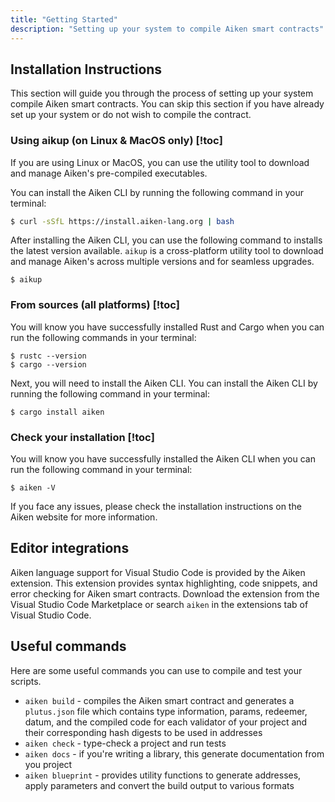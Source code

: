 ```yaml
---
title: "Getting Started"
description: "Setting up your system to compile Aiken smart contracts"
---
```


## Installation Instructions

This section will guide you through the process of setting up your system compile Aiken smart contracts. You can skip this section if you have already set up your system or do not wish to compile the contract.

### Using aikup (on Linux & MacOS only) [!toc]

If you are using Linux or MacOS, you can use the utility tool to download and manage Aiken's pre-compiled executables.

You can install the Aiken CLI by running the following command in your terminal:

```bash
$ curl -sSfL https://install.aiken-lang.org | bash
```

After installing the Aiken CLI, you can use the following command to installs the latest version available. `aikup` is a cross-platform utility tool to download and manage Aiken's across multiple versions and for seamless upgrades.

```tsx
$ aikup
```

### From sources (all platforms) [!toc]

You will know you have successfully installed Rust and Cargo when you can run the following commands in your terminal:

```tsx
$ rustc --version
$ cargo --version
```

Next, you will need to install the Aiken CLI. You can install the Aiken CLI by running the following command in your terminal:

```tsx
$ cargo install aiken
```

### Check your installation [!toc]

You will know you have successfully installed the Aiken CLI when you can run the following command in your terminal:

```tsx
$ aiken -V
```

If you face any issues, please check the installation instructions on the <Link href="https://aiken-lang.org/installation-instructions">Aiken website</Link> for more information.


## Editor integrations

Aiken language support for Visual Studio Code is provided by the Aiken extension. This extension provides syntax highlighting, code snippets, and error checking for Aiken smart contracts. Download the extension from the <Link href="https://marketplace.visualstudio.com/items?itemName=TxPipe.aiken">Visual Studio Code Marketplace</Link> or search `aiken` in the extensions tab of Visual Studio Code.


## Useful commands

Here are some useful commands you can use to compile and test your scripts.

- `aiken build` - compiles the Aiken smart contract and generates a `plutus.json` file which contains type information, params, redeemer, datum, and the compiled code for each validator of your project and their corresponding hash digests to be used in addresses
- `aiken check` - type-check a project and run tests
- `aiken docs` - if you're writing a library, this generate documentation from you project
- `aiken blueprint` - provides utility functions to generate addresses, apply parameters and convert the build output to various formats